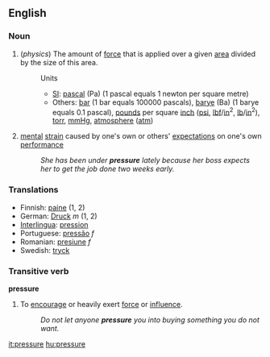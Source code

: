 ==English==
=== Noun ===
#(''physics'') The amount of [[force]] that is applied over a given [[area]] divided by the size of this area.
#:Units
#:*[[SI]]: [[pascal]] (Pa) (1 pascal equals 1 newton per square metre)
#:*Others: [[bar]] (1 bar equals 100000 pascals), [[barye]] (Ba) (1 barye equals 0.1 pascal), [[pound]]s per square [[inch]] ([[psi]], [[lbf]]/[[in]]<sup>2</sup>, [[lb]]/[[in]]<sup>2</sup>), [[torr]], [[mmHg]], [[atmosphere]] ([[atm]])
#[[mental]] [[strain]] caused by one's own or others' [[expectation]]s on one's own [[performance]]
#:''She has been under '''pressure''' lately because her boss expects her to get the job done two weeks early.''

=== Translations ===
*Finnish: [[paine]] (1, 2)
*German: [[Druck]] ''m'' (1, 2)
*[[Interlingua]]: [[pression]]
*Portuguese: [[pressão]] ''f''
*Romanian: [[presiune]] ''f''
*Swedish: [[tryck]]

===Transitive verb===
'''pressure'''
#To [[encourage]] or heavily exert [[force]] or [[influence]].
#:''Do not let anyone '''pressure''' you into buying something you do not want.''

[[it:pressure]]
[[hu:pressure]]